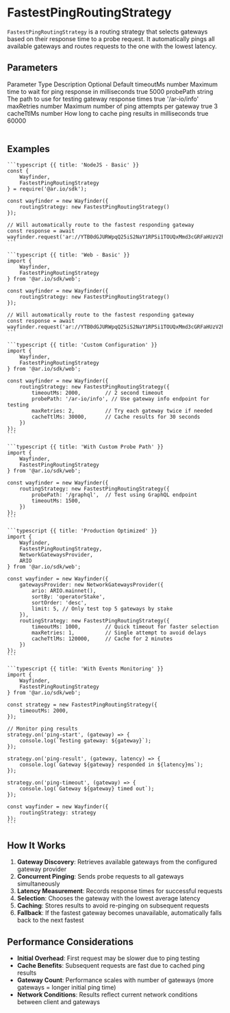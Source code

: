 

# FastestPingRoutingStrategy

`FastestPingRoutingStrategy` is a routing strategy that selects gateways based on their response time to a probe request. It automatically pings all available gateways and routes requests to the one with the lowest latency.

## Parameters

<Table>
  <Table.Head>
    <Table.Row>
      <Table.Header>Parameter</Table.Header>
      <Table.Header>Type</Table.Header>
      <Table.Header>Description</Table.Header>
      <Table.Header>Optional</Table.Header>
      <Table.Header>Default</Table.Header>
    </Table.Row>
  </Table.Head>
  <Table.Body>
    <Table.Row>
      <Table.Cell className="font-semibold">timeoutMs</Table.Cell>
      <Table.Cell>number</Table.Cell>
      <Table.Cell>Maximum time to wait for ping response in milliseconds</Table.Cell>
      <Table.Cell>true</Table.Cell>
      <Table.Cell>5000</Table.Cell>
    </Table.Row>
    <Table.Row>
      <Table.Cell className="font-semibold">probePath</Table.Cell>
      <Table.Cell>string</Table.Cell>
      <Table.Cell>The path to use for testing gateway response times</Table.Cell>
      <Table.Cell>true</Table.Cell>
      <Table.Cell>'/ar-io/info'</Table.Cell>
    </Table.Row>
    <Table.Row>
      <Table.Cell className="font-semibold">maxRetries</Table.Cell>
      <Table.Cell>number</Table.Cell>
      <Table.Cell>Maximum number of ping attempts per gateway</Table.Cell>
      <Table.Cell>true</Table.Cell>
      <Table.Cell>3</Table.Cell>
    </Table.Row>
    <Table.Row>
      <Table.Cell className="font-semibold">cacheTtlMs</Table.Cell>
      <Table.Cell>number</Table.Cell>
      <Table.Cell>How long to cache ping results in milliseconds</Table.Cell>
      <Table.Cell>true</Table.Cell>
      <Table.Cell>60000</Table.Cell>
    </Table.Row>
  </Table.Body>
</Table>

## Examples

<CodeGroup title="FastestPingRoutingStrategy">

    ```typescript {{ title: 'NodeJS - Basic' }}
    const {
        Wayfinder,
        FastestPingRoutingStrategy
    } = require('@ar.io/sdk');

    const wayfinder = new Wayfinder({
        routingStrategy: new FastestPingRoutingStrategy()
    });

    // Will automatically route to the fastest responding gateway
    const response = await wayfinder.request('ar://YTB0dGJURWpqQ25iS2NaY1RPSi1TOUQxMmd3cGRFaHUzV2hiWnVlZ2o5WT0');
    ```

    ```typescript {{ title: 'Web - Basic' }}
    import {
        Wayfinder,
        FastestPingRoutingStrategy
    } from '@ar.io/sdk/web';

    const wayfinder = new Wayfinder({
        routingStrategy: new FastestPingRoutingStrategy()
    });

    // Will automatically route to the fastest responding gateway
    const response = await wayfinder.request('ar://YTB0dGJURWpqQ25iS2NaY1RPSi1TOUQxMmd3cGRFaHUzV2hiWnVlZ2o5WT0');
    ```

    ```typescript {{ title: 'Custom Configuration' }}
    import {
        Wayfinder,
        FastestPingRoutingStrategy
    } from '@ar.io/sdk/web';

    const wayfinder = new Wayfinder({
        routingStrategy: new FastestPingRoutingStrategy({
            timeoutMs: 2000,        // 2 second timeout
            probePath: '/ar-io/info', // Use gateway info endpoint for testing
            maxRetries: 2,          // Try each gateway twice if needed
            cacheTtlMs: 30000,      // Cache results for 30 seconds
        })
    });
    ```

    ```typescript {{ title: 'With Custom Probe Path' }}
    import {
        Wayfinder,
        FastestPingRoutingStrategy
    } from '@ar.io/sdk/web';

    const wayfinder = new Wayfinder({
        routingStrategy: new FastestPingRoutingStrategy({
            probePath: '/graphql',  // Test using GraphQL endpoint
            timeoutMs: 1500,
        })
    });
    ```

    ```typescript {{ title: 'Production Optimized' }}
    import {
        Wayfinder,
        FastestPingRoutingStrategy,
        NetworkGatewaysProvider,
        ARIO
    } from '@ar.io/sdk/web';

    const wayfinder = new Wayfinder({
        gatewaysProvider: new NetworkGatewaysProvider({
            ario: ARIO.mainnet(),
            sortBy: 'operatorStake',
            sortOrder: 'desc',
            limit: 5, // Only test top 5 gateways by stake
        }),
        routingStrategy: new FastestPingRoutingStrategy({
            timeoutMs: 1000,        // Quick timeout for faster selection
            maxRetries: 1,          // Single attempt to avoid delays
            cacheTtlMs: 120000,     // Cache for 2 minutes
        })
    });
    ```

    ```typescript {{ title: 'With Events Monitoring' }}
    import {
        Wayfinder,
        FastestPingRoutingStrategy
    } from '@ar.io/sdk/web';

    const strategy = new FastestPingRoutingStrategy({
        timeoutMs: 2000,
    });

    // Monitor ping results
    strategy.on('ping-start', (gateway) => {
        console.log(`Testing gateway: ${gateway}`);
    });

    strategy.on('ping-result', (gateway, latency) => {
        console.log(`Gateway ${gateway} responded in ${latency}ms`);
    });

    strategy.on('ping-timeout', (gateway) => {
        console.log(`Gateway ${gateway} timed out`);
    });

    const wayfinder = new Wayfinder({
        routingStrategy: strategy
    });
    ```

</CodeGroup>

## How It Works

1. **Gateway Discovery**: Retrieves available gateways from the configured gateway provider
2. **Concurrent Pinging**: Sends probe requests to all gateways simultaneously
3. **Latency Measurement**: Records response times for successful requests
4. **Selection**: Chooses the gateway with the lowest average latency
5. **Caching**: Stores results to avoid re-pinging on subsequent requests
6. **Fallback**: If the fastest gateway becomes unavailable, automatically falls back to the next fastest

## Performance Considerations

- **Initial Overhead**: First request may be slower due to ping testing
- **Cache Benefits**: Subsequent requests are fast due to cached ping results
- **Gateway Count**: Performance scales with number of gateways (more gateways = longer initial ping time)
- **Network Conditions**: Results reflect current network conditions between client and gateways
